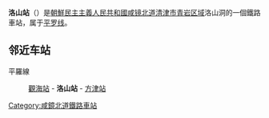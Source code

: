 {{unreferenced|time=2015-02-05T15:00:39+00:00}}
{{朝鮮半島車站資訊
|公司色 = blue
|文字色 = 
|站名 = 洛山站
|圖片 = 
|pxl = 
|圖片說明 =
|前一站 = [[觀海站|觀海]]
|前一站距離 = 7.4
|後一站距離 = 5.6
|後一站 = [[方津站|方津]]
|所屬路線 = [[平罗线|平罗线]]
|距離 = 780.7
|起點站 = [[平壤站|平壤]]
|諺文 = 락산역
|朝鮮漢字 = 洛山驛
|文觀部式 = Raksan-yeok
|馬-賴式 = Raksan-yŏk
|副站名 = 
|車站編號 = 
|停站路線數 = 
|所屬公司 = [[朝鮮民主主義人民共和國鐵道省|朝鮮民主主義人民共和國鐵道省]]
|所在地 =[[咸镜北道|咸镜北道]][[清津市|清津市]][[青岩区域|青岩区域]]洛山洞
|車站構造 = 地面车站
|月台配置 = 
|啟用年月日 =
|廢站年月日 = 
|上下車人次 = 
|統計年度 = 
|轉車 = 
|備註 = 
|全寬備註 = 
}}

'''洛山站'''（{{lang-ko|락산역}}）是[[朝鮮民主主義人民共和國|朝鮮民主主義人民共和國]][[咸镜北道|咸镜北道]][[清津市|清津市]][[青岩区域|青岩区域]]洛山洞的一個鐵路車站，属于[[平罗线|平罗线]]。

==邻近车站==
平羅線
:[[觀海站|觀海站]] - '''洛山站''' - [[方津站|方津站]]

{{朝鲜铁路小作品}}

{{平羅線}}

[[Category:咸鏡北道鐵路車站|Category:咸鏡北道鐵路車站]]